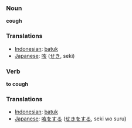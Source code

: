 === Noun ===
'''cough'''

=== Translations ===
*[[Indonesian]]: [[batuk]]
*[[Japanese]]: [[咳]] ([[せき]], seki)
=== Verb ===
'''to cough'''

=== Translations ===
*[[Indonesian]]: [[batuk]]
*[[Japanese]]: [[咳]]をする ([[せき]]をする, seki wo suru)